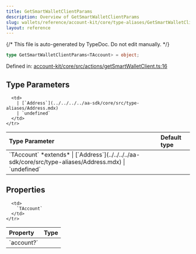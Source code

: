 ```yaml
---
title: GetSmartWalletClientParams
description: Overview of GetSmartWalletClientParams
slug: wallets/reference/account-kit/core/type-aliases/GetSmartWalletClientParams
layout: reference
---
```


{/* This file is auto-generated by TypeDoc. Do not edit manually. */}

```ts
type GetSmartWalletClientParams<TAccount> = object;
```

Defined in: [account-kit/core/src/actions/getSmartWalletClient.ts:16](https://github.com/alchemyplatform/aa-sdk/blob/153785ddc87beb160382c2bae7dbafa4a66ade9a/account-kit/core/src/actions/getSmartWalletClient.ts#L16)

## Type Parameters

<table>
  <thead>
    <tr>
      <th align="left">Type Parameter</th>
      <th align="left">Default type</th>
    </tr>
  </thead>

  <tbody>
    <tr>
      <td>
        `TAccount` *extends*
        | [`Address`](../../../../aa-sdk/core/src/type-aliases/Address.mdx)
        | `undefined`
      </td>

      <td>
        | [`Address`](../../../../aa-sdk/core/src/type-aliases/Address.mdx)
        | `undefined`
      </td>
    </tr>

  </tbody>
</table>

## Properties

<table>
  <thead>
    <tr>
      <th align="left">Property</th>
      <th align="left">Type</th>
    </tr>
  </thead>

  <tbody>
    <tr>
      <td>
        <a id="account" /> `account?`
      </td>

      <td>
        `TAccount`
      </td>
    </tr>

  </tbody>
</table>

